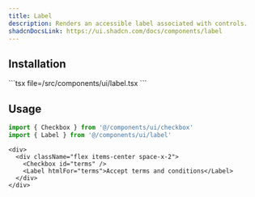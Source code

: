 ```yaml
---
title: Label
description: Renders an accessible label associated with controls.
shadcnDocsLink: https://ui.shadcn.com/docs/components/label
---
```


<ComponentPreview component="label" />

## Installation

<Installation component="label">
  ```tsx file=<rootDir>/src/components/ui/label.tsx
  ```
</Installation>

## Usage

```ts
import { Checkbox } from '@/components/ui/checkbox'
import { Label } from '@/components/ui/label'
```

```tsx
<div>
  <div className="flex items-center space-x-2">
    <Checkbox id="terms" />
    <Label htmlFor="terms">Accept terms and conditions</Label>
  </div>
</div>
```